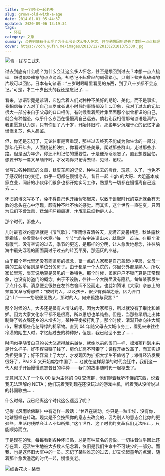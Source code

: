 ```yaml
---
title: 同一个时代一起老去
slug: grown-old-with-a-age
date: 2014-01-01 05:44:37
updated: 2020-09-06 13:19:34
tags:
  - 怀旧
category: 文章
summary: 过去到底有什么呢？为什么会让这么多人怀念，甚至是想回到过去？本想一点点梳理、细说那些难忘的点点滴滴，却总记不起曾经的刻骨铭心，只剩下些支离破碎的片段可以回忆。
cover: https://cdn.yufan.me/images/2013/12/2013123101375300.jpg
---
```


![青 - ばなこ武丸](https://cdn.yufan.me/images/2013/12/2013123101553100.jpg)

<MusicPlayer netease={2131376044} />

过去到底有什么呢？为什么会让这么多人怀念，甚至是想回到过去？本想一点点梳理、细说那些难忘的点点滴滴，却总记不起曾经的刻骨铭心，只剩下些支离破碎的片段可以回忆。日本有句谚语：“三岁时眼睛里看见的东西，到了八十岁都不会忘记。”可是，才二十岁出头的我还是忘记了……

看来，谚语毕竟是谚语，它包含着人们对种种不美好的期盼、美化，而不是事实。我相信每个人对于自己三岁或者说小时候的事情都没什么印象，我对于过去的记忆很大一部分来自于父母的口口相传。有时候看着照片集里面那个似曾相识的自己，就会有种惶恐，似乎什么东西在慢慢离自己远去。倘若让我相信那句谚语是真的，我更愿意认为是，只有你到了八十岁，开始怀旧时，那些年少沉埋于心的记忆才会慢慢复苏，供人品鉴。

但，你还是忘记了，无论往事是否重现，那些过去终究不能成为你生命的一部分。那年花开年少，人面桃花相映红，你看过那些美景，爬过那些群山，走过那些小路。但是因为年少，你还不知记忆的重要性，于是便渐渐淡忘了。直到想要回忆，想要书写一篇文章缅怀时，才发现你只记得去过、见过、记过。

曾写过各种回忆的文章，绿皮车厢的记忆，种种过去的零食、玩意，久了，也免不了感叹时代的变迁，似乎一切都在慢慢老去。昔日一起 High 的大哥、大姐基本成家立业，同龄的小伙伴们很多也都开始实习工作，熟悉的一切都在慢慢离自己远去……

怀旧的博文写多了，免不得自己也开始忧郁起来，以致于谈起时代的变迁就会有无数的念头在心中浮现，颇有种不吐不快的感觉。而其实，这个世界一直在变，只因为我们不曾注意，猛然间环视周遭，才发现已经物是人非。

那个时代，那些人。

儿时最喜欢的童谣就是《节气歌》：“春雨惊春清谷天，夏满芒夏暑相连，秋处露秋寒霜降，冬雪雪冬小大寒。”每一个节气的名字连读出来，就像是一首诗。在那个没有暖气、没有空调的过去，季节的更迭，是那样的分明，让人愈发地想念，往往脑海中最先浮现的画面莫过于过去的砖瓦平房，那逼仄的小巷。

由于那个年代里还没有商品房的概念，富一点的人家都是自己盖起小平房，父母一类的工薪阶层则是单位分的房子。由于都是一个大院的，邻里邻外都是熟人，所以家长里短、谈天说地算是常见的一番特色。那个时候，家家户户不锁门算是正常现象，也没有防盗门的概念。由于不设防，往往一个大院里没有隐私，每每某家发生了点什么事，消息便会很快在左邻右舍间不胫而走。也就如腾讯《大家》杂志上的某篇文章写得那样：“彼时的人，以及孩子，很少有孤单之感，因为开门见“山”——一抬眼便见熟人，那时的人，何来孤独与寂寞？”

那个时候的人，大多还是很有人情味的吧。因为大家都穷，所以就没有了攀比和嫉妒。因为大家文化水平都不是很高，所以思想也单纯些。但是，当那些早期走出体制赚了钱衣锦还乡的人增多时，某种平衡被打乱了。那个时候，渐渐开始向往大城市，奢求那些花花绿绿的稀罕物。直到 04 年随父母去大城市务工，看见来来往往冷漠的陌生人时，才忆起过去的种种好，但是，我已经回不去了……

时间似乎随着自己的长大流逝得越来越快，就像以前的我们一样，很难预料到未来是什么样子。好不容易赚了钱了，房价却高不可攀了；课程开始改革了，而其实却负担更重了；好不容易上了大学，才发现因为扩招大学生不值钱了；难得经济发展很好了，PM 2.5 又开始席卷中国了……也就在这样频繁的时代变迁中，我们这一代人似乎开始慢慢遗忘昔日的种种——我们的故事随时代一起褪去了。

无意间加入了一个以 00 后为主体的 QQ 交流群，他们聊着我听不懂的东西，说着我无法理解的 NETA；他们玩着我到现在还没玩过的游戏主机，听着我从没听说过的韩国歌曲……

什么时候，我已经离这个时代这么遥远了呢？

记得《风雨哈佛路》中有这样一段话：“世界在转动，你只是一粒尘埃，没有你，地球照样在转动。现实是不会按照你的意志去改变的，因为别人的意志会比你的更强些。生活的残酷会让人不知所措。”这个世界、这个时代的变革我们无法阻止，只能顺势而立。

于是现在的我，每每看到各种怀旧贴，总是有种莫名的喜悦。一切往昔似乎因此还存在着，还活生生地被大多数人纪念着，依旧是我们生命中不可缺少的一部分。而我，也是这怀旧大军中的一员。忘记了某些难忘的过去，却又忆起童年的点滴，随着那个愈发遥远的时代一起，慢慢变老。

![线香花火 - 栞音](https://cdn.yufan.me/images/2013/12/2013123101571500.jpg)
